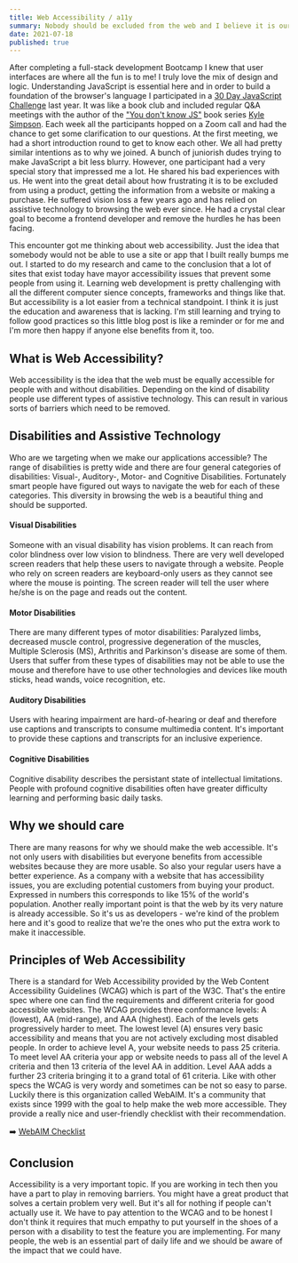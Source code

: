 ```yaml
---
title: Web Accessibility / a11y
summary: Nobody should be excluded from the web and I believe it is our task as technologists to remove any barriers to access it. Accessibility is a lifestyle and a culture - something that we can and should take in our work all day everyday!
date: 2021-07-18
published: true
---
```


After completing a full-stack development Bootcamp I knew that user interfaces are where
all the fun is to me! I truly love the mix of design and logic. Understanding JavaScript is essential here
and in order to build a foundation of the browser's language I participated in a [30 Day JavaScript Challenge](https://love.devchat.tv/you-dont-know-js-yet-challenge40653095)
last year. It was like a book club and included regular Q&A meetings with the author of the ["You don't know JS"](https://github.com/getify/You-Dont-Know-JS) book series
[Kyle Simpson](https://twitter.com/getify). Each week all the participants hopped on a Zoom call and had the chance
to get some clarification to our questions. At the first meeting, we had a short introduction round to get to know each other.
We all had pretty similar intentions as to why we joined. A bunch of juniorish dudes trying to make JavaScript a bit less blurry.
However, one participant had a very special story that impressed me a lot. He shared his bad experiences with us. He went into
the great detail about how frustrating it is to be excluded from using a product, getting the information from a website or making a purchase.
He suffered vision loss a few years ago and has relied on assistive technology to browsing the web ever since. He had a crystal clear
goal to become a frontend developer and remove the hurdles he has been facing.

This encounter got me thinking about web accessibility. Just the idea that somebody would not be able to use a site or app
that I built really bumps me out. I started to do my research and came to the conclusion that a lot of sites that exist
today have mayor accessibility issues that prevent some people from using it. Learning web development is pretty challenging with all
the different computer sience concepts, frameworks and things like that. But accessibility is a lot easier from a technical
standpoint. I think it is just the education and awareness that is lacking. I'm still learning and trying to follow good practices so this
little blog post is like a reminder or for me and I'm more then happy if anyone else benefits from it, too.

## What is Web Accessibility?

Web accessibility is the idea that the web must be equally accessible for people with and without disabilities.
Depending on the kind of disability people use different types of assistive technology. This can result in various sorts
of barriers which need to be removed.

## Disabilities and Assistive Technology

Who are we targeting when we make our applications accessible? The range of disabilities is pretty wide and there are
four general categories of disabilities: Visual-, Auditory-, Motor- and Cognitive Disabilities. Fortunately smart people have figured out
ways to navigate the web for each of these categories. This diversity in browsing the web is a beautiful thing and should be supported.

#### Visual Disabilities

Someone with an visual disability has vision problems. It can reach from color
blindness over low vision to blindness. There are very well
developed screen readers that help these users to navigate through a website.
People who rely on screen readers are keyboard-only users as they cannot see
where the mouse is pointing. The screen reader will tell the user where he/she
is on the page and reads out the content.

#### Motor Disabilities

There are many different types of motor disabilities: Paralyzed limbs,
decreased muscle control, progressive degeneration of the muscles, Multiple
Sclerosis (MS), Arthritis and Parkinson's disease are some of them. Users that
suffer from these types of disabilities may not be able to use the mouse and
therefore have to use other technologies and devices like mouth sticks, head
wands, voice recognition, etc.

#### Auditory Disabilities

Users with hearing impairment are hard-of-hearing or deaf and therefore use captions and transcripts to consume multimedia
content. It's important to provide these captions and transcripts for an inclusive experience.

#### Cognitive Disabilities

Cognitive disability describes the persistant state of intellectual limitations. People with profound cognitive disabilities
often have greater difficulty learning and performing basic daily tasks.

## Why we should care

There are many reasons for why we should make the web accessible. It's not only users with disabilities but everyone benefits from
accessible websites because they are more usable. So also your regular users have a better experience.
As a company with a website that has accessibility issues, you are excluding potential customers from buying your product.
Expressed in numbers this corresponds to like 15% of the world's population. Another really important point is that the web
by its very nature is already accessible. So it's us as developers - we're kind of the problem here and it's good to realize
that we're the ones who put the extra work to make it inaccessible.

## Principles of Web Accessibility

There is a standard for Web Accessibility provided by the Web Content Accessibility Guidelines (WCAG) which is part of the W3C.
That's the entire spec where one can find the requirements and different criteria for good accessible websites.
The WCAG provides three conformance levels: A (lowest), AA (mid-range), and AAA (highest). Each of the levels gets progressively harder
to meet. The lowest level (A) ensures very basic accessibility and means that you are not actively excluding most disabled people.
In order to achieve level A, your website needs to pass 25 criteria.
To meet level AA criteria your app or website needs to pass all of the level A criteria and then 13 criteria of the level AA in addition.
Level AAA adds a further 23 criteria bringing it to a grand total of 61 criteria.
Like with other specs the WCAG is very wordy and sometimes can be not so easy to parse.
Luckily there is this organization called WebAIM. It's a community that exists since 1999 with the goal to help make the web
more accessible. They provide a really nice and user-friendly checklist with their recommendation.

➡️ [WebAIM Checklist](https://webaim.org/standards/wcag/checklist)

## Conclusion

Accessibility is a very important topic. If you are working in tech then you have a part to play in removing barriers. You might
have a great product that solves a certain problem very well. But it's all for nothing if people can't actually use it.
We have to pay attention to the WCAG and to be honest I don't think it requires that much empathy to put yourself in the
shoes of a person with a disability to test the feature you are implementing. For many people, the web is an essential part
of daily life and we should be aware of the impact that we could have.
